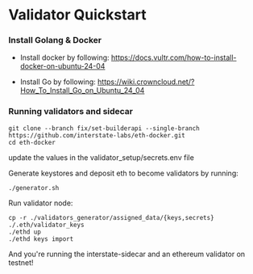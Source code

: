 # Validator Quickstart

### Install Golang & Docker
- Install docker by following: https://docs.vultr.com/how-to-install-docker-on-ubuntu-24-04

- Install Go by following: https://wiki.crowncloud.net/?How_To_Install_Go_on_Ubuntu_24_04

### Running validators and sidecar
```
git clone --branch fix/set-builderapi --single-branch https://github.com/interstate-labs/eth-docker.git
cd eth-docker
```

update the values in the validator_setup/secrets.env file

Generate keystores and deposit eth to become validators by running:
```
./generator.sh
```

Run validator node:
```
cp -r ./validators_generator/assigned_data/{keys,secrets} ./.eth/validator_keys
./ethd up
./ethd keys import
```

And you're running the interstate-sidecar and an ethereum validator on testnet!
